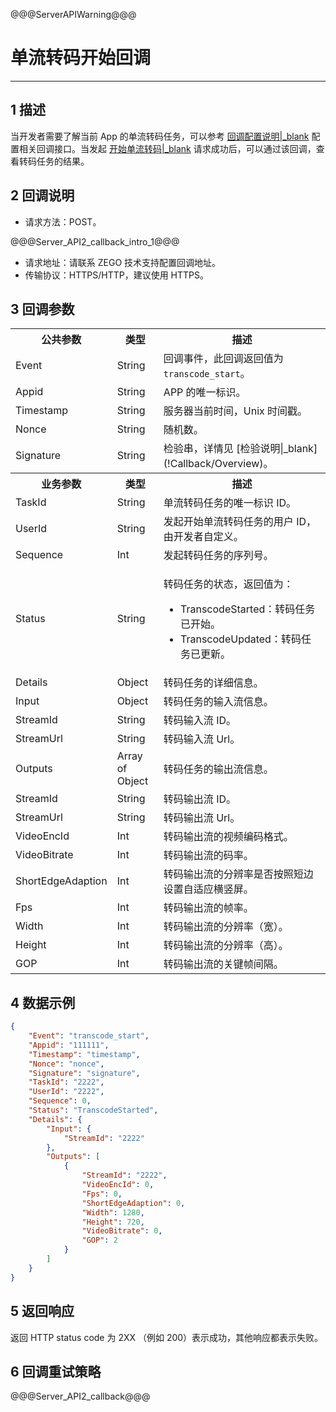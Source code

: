 @@@ServerAPIWarning@@@

# 单流转码开始回调

- - -

## 1 描述

当开发者需要了解当前 App 的单流转码任务，可以参考 [回调配置说明\|_blank](!Callback/Configuration_Instructions) 配置相关回调接口。当发起 [开始单流转码\|_blank](!Start_single_stream_transcoding) 请求成功后，可以通过该回调，查看转码任务的结果。

## 2 回调说明

- 请求方法：POST。

@@@Server_API2_callback_intro_1@@@

- 请求地址：请联系 ZEGO 技术支持配置回调地址。
- 传输协议：HTTPS/HTTP，建议使用 HTTPS。

## 3 回调参数

<table class="collapsible-table" >
  <colgroup>
    <col width="30%">
    <col width="15%">
    <col width="55%">
  </colgroup>
<tbody><tr data-row-level="1">
<th>公共参数</th>
<th>类型</th>
<th>描述</th>
</tr>
<tr data-row-level="2">
<td>Event</td>
<td>String</td>
<td>回调事件，此回调返回值为 <code>transcode_start</code>。</td>
</tr>
<tr data-row-level="3">
<td>Appid</td>
<td>String</td>
<td>APP 的唯一标识。</td>
</tr>
<tr data-row-level="4">
<td>Timestamp</td>
<td>String</td>
<td>服务器当前时间，Unix 时间戳。</td>
</tr>
<tr data-row-level="5">
<td>Nonce</td>
<td>String</td>
<td>随机数。</td>
</tr>
<tr data-row-level="6">
<td>Signature</td>
<td>String</td>
<td>检验串，详情见 [检验说明|_blank](!Callback/Overview)。</td>
</tr>
<tr data-row-level="7">
<th>业务参数</th>
<th>类型</th>
<th>描述</th>
</tr>
<tr data-row-level="8">
<td>TaskId</td>
<td>String</td>
<td>单流转码任务的唯一标识 ID。</td>
</tr>
<tr data-row-level="9">
<td>UserId</td>
<td>String</td>
<td>发起开始单流转码任务的用户 ID，由开发者自定义。</td>
</tr>
<tr data-row-level="10">
<td>Sequence</td>
<td>Int</td>
<td>发起转码任务的序列号。</td>
</tr>
<tr data-row-level="11">
<td>Status</td>
<td>String</td>
<td><p>转码任务的状态，返回值为：</p><ul><li>TranscodeStarted：转码任务已开始。</li><li>TranscodeUpdated：转码任务已更新。</li></ul></td>
</tr>
<tr data-row-level="12" data-row-child="true">
<td>Details</td>
<td>Object</td>
<td>转码任务的详细信息。</td>
</tr>
<tr data-row-level="12-1" data-row-child="true">
<td>Input</td>
<td>Object</td>
<td>转码任务的输入流信息。</td>
</tr>
<tr data-row-level="12-1-1">
<td>StreamId</td>
<td>String</td>
<td>转码输入流 ID。</td>
</tr>
<tr data-row-level="12-1-2">
<td>StreamUrl</td>
<td>String</td>
<td>转码输入流 Url。</td>
</tr>
<tr data-row-level="12-2" data-row-child="true">
<td>Outputs</td>
<td>Array of Object</td>
<td>转码任务的输出流信息。</td>
</tr>
<tr data-row-level="12-2-1">
<td>StreamId</td>
<td>String</td>
<td>转码输出流 ID。</td>
</tr>
<tr data-row-level="12-2-2">
<td>StreamUrl</td>
<td>String</td>
<td>转码输出流 Url。</td>
</tr>
<tr data-row-level="12-2-3">
<td>VideoEncId</td>
<td>Int</td>
<td>转码输出流的视频编码格式。</td>
</tr>
<tr data-row-level="12-2-4">
<td>VideoBitrate</td>
<td>Int</td>
<td>转码输出流的码率。</td>
</tr>
<tr data-row-level="12-2-5">
<td>ShortEdgeAdaption</td>
<td>Int</td>
<td>转码输出流的分辨率是否按照短边设置自适应横竖屏。</td>
</tr>
<tr data-row-level="12-2-6">
<td>Fps</td>
<td>Int</td>
<td>转码输出流的帧率。</td>
</tr>
<tr data-row-level="12-2-7">
<td>Width</td>
<td>Int</td>
<td>转码输出流的分辨率（宽）。</td>
</tr>
<tr data-row-level="12-2-8">
<td>Height</td>
<td>Int</td>
<td>转码输出流的分辨率（高）。</td>
</tr>
<tr data-row-level="12-2-9">
<td>GOP</td>
<td>Int</td>
<td>转码输出流的关键帧间隔。</td>
</tr>
</tbody></table>


## 4 数据示例

```json
{
    "Event": "transcode_start",
    "Appid": "111111",
    "Timestamp": "timestamp",
    "Nonce": "nonce",
    "Signature": "signature",
    "TaskId": "2222",
    "UserId": "2222",
    "Sequence": 0,
    "Status": "TranscodeStarted",
    "Details": {
        "Input": {
            "StreamId": "2222"
        },
        "Outputs": [
            {
                "StreamId": "2222",
                "VideoEncId": 0,
                "Fps": 0,
                "ShortEdgeAdaption": 0,
                "Width": 1280,
                "Height": 720,
                "VideoBitrate": 0,
                "GOP": 2
            }
        ]
    }
}
```

## 5 返回响应

返回 HTTP status code 为 2XX （例如 200）表示成功，其他响应都表示失败。


## 6 回调重试策略

@@@Server_API2_callback@@@
